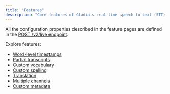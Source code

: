 ```yaml
---
title: "Features"
description: "Core features of Gladia's real-time speech-to-text (STT) API"
---
```


<Note>All the configuration properties described in the feature pages are defined in the [POST /v2/live endpoint](/api-reference/v2/live/init).</Note>

Explore features:

- [Word-level timestamps](/chapters/live-stt/word-level-timestamps)
- [Partial transcripts](/chapters/live-stt/partial-transcripts)
- [Custom vocabulary](/chapters/live-stt/custom-vocabulary)
- [Custom spelling](/chapters/live-stt/custom-spelling)
- [Translation](/chapters/live-stt/translation)
- [Multiple channels](/chapters/live-stt/multiple-channels)
- [Custom metadata](/chapters/live-stt/custom-metadata)